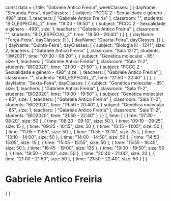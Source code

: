 const data = {
  title: "Gabriele Antico Freiria",
  weekClasses: [
    {
      dayName: "Segunda-Feira",
      dayClasses: [
        {
          subject: "PCCC 2 - Sexualidade e gênero - 498",
          size: 1,
          teachers: [
            "Gabriele Antico Freiria"
          ],
          classroom: "",
          students: "BIO_ESPECIAL_2",
          time: "19:00 - 19:50"
        },
        {
          subject: "PCCC 2 - Sexualidade e gênero - 498",
          size: 1,
          teachers: [
            "Gabriele Antico Freiria"
          ],
          classroom: "",
          students: "BIO_ESPECIAL_2",
          time: "19:50 - 20:40"
        }
      ]
    },
    {
      dayName: "Terça-Feira",
      dayClasses: []
    },
    {
      dayName: "Quarta-Feira",
      dayClasses: []
    },
    {
      dayName: "Quinta-Feira",
      dayClasses: [
        {
          subject: "Biologia III - 1241",
          size: 2,
          teachers: [
            "Gabriele Antico Freiria"
          ],
          classroom: "Sala 12-2",
          students: "IIW2021",
          time: "07:30 - 08:20"
        },
        {
          subject: "Genética molecular - 85",
          size: 1,
          teachers: [
            "Gabriele Antico Freiria"
          ],
          classroom: "Sala 11-2",
          students: "BIO2020",
          time: "21:00 - 21:50"
        },
        {
          subject: "PCCC 2 - Sexualidade e gênero - 498",
          size: 1,
          teachers: [
            "Gabriele Antico Freiria"
          ],
          classroom: "",
          students: "BIO_ESPECIAL_2",
          time: "21:50 - 22:40"
        }
      ]
    },
    {
      dayName: "Sexta-Feira",
      dayClasses: [
        {
          subject: "Genética molecular - 85",
          size: 1,
          teachers: [
            "Gabriele Antico Freiria"
          ],
          classroom: "Sala 11-2",
          students: "BIO2020",
          time: "19:00 - 19:50"
        },
        {
          subject: "Genética molecular - 85",
          size: 1,
          teachers: [
            "Gabriele Antico Freiria"
          ],
          classroom: "Sala 11-2",
          students: "BIO2020",
          time: "19:50 - 20:40"
        },
        {
          subject: "Genética molecular - 85",
          size: 1,
          teachers: [
            "Gabriele Antico Freiria"
          ],
          classroom: "Sala 11-2",
          students: "BIO2020",
          time: "21:50 - 22:40"
        }
      ]
    }
  ],
  time: [
    {
      time: "07:30 - 08:20",
      size: 50
    },
    {
      time: "08:20 - 09:10",
      size: 50
    },
    {
      time: "09:10 - 09:25",
      size: 15
    },
    {
      time: "09:25 - 10:15",
      size: 50
    },
    {
      time: "10:15 - 11:05",
      size: 50
    },
    {
      time: "11:05 - 11:55",
      size: 50
    },
    {
      time: "11:55 - 13:10",
      size: 75
    },
    {
      time: "13:10 - 14:00",
      size: 50
    },
    {
      time: "14:00 - 14:50",
      size: 50
    },
    {
      time: "14:50 - 15:05",
      size: 15
    },
    {
      time: "15:05 - 15:55",
      size: 50
    },
    {
      time: "15:55 - 16:45",
      size: 50
    },
    {
      time: "16:45 - 19:00",
      size: 135
    },
    {
      time: "19:00 - 19:50",
      size: 50
    },
    {
      time: "19:50 - 20:40",
      size: 50
    },
    {
      time: "20:40 - 21:00",
      size: 20
    },
    {
      time: "21:00 - 21:50",
      size: 50
    },
    {
      time: "21:50 - 22:40",
      size: 50
    }
  ]
}

# Gabriele Antico Freiria

<div>
    {
        <Grid
            title={data.title} 
            weekClasses={data.weekClasses} 
            time={data.time}
        />
    }
</div>